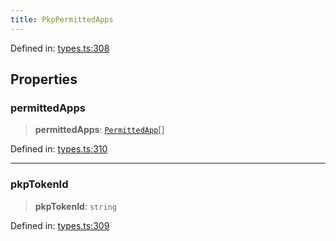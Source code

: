 ```yaml
---
title: PkpPermittedApps
---
```


Defined in: [types.ts:308](https://github.com/LIT-Protocol/Vincent/blob/24971b3553e0b3a0f81730455f8a1892791091ad/packages/libs/contracts-sdk/src/types.ts#L308)

## Properties

### permittedApps

> **permittedApps**: [`PermittedApp`](./PermittedApp)[]

Defined in: [types.ts:310](https://github.com/LIT-Protocol/Vincent/blob/24971b3553e0b3a0f81730455f8a1892791091ad/packages/libs/contracts-sdk/src/types.ts#L310)

***

### pkpTokenId

> **pkpTokenId**: `string`

Defined in: [types.ts:309](https://github.com/LIT-Protocol/Vincent/blob/24971b3553e0b3a0f81730455f8a1892791091ad/packages/libs/contracts-sdk/src/types.ts#L309)
